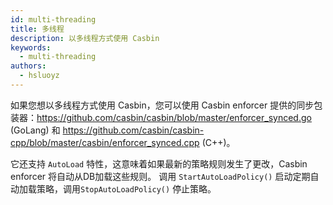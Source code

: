 ```yaml
---
id: multi-threading
title: 多线程
description: 以多线程方式使用 Casbin
keywords:
  - multi-threading
authors:
  - hsluoyz
---
```


如果您想以多线程方式使用 Casbin，您可以使用 Casbin enforcer 提供的同步包装器：https://github.com/casbin/casbin/blob/master/enforcer_synced.go (GoLang) 和 https://github.com/casbin/casbin-cpp/blob/master/casbin/enforcer_synced.cpp (C++)。

它还支持 `AutoLoad` 特性，这意味着如果最新的策略规则发生了更改，Casbin enforcer 将自动从DB加载这些规则。 调用 `StartAutoLoadPolicy()` 启动定期自动加载策略，调用`StopAutoLoadPolicy()` 停止策略。
